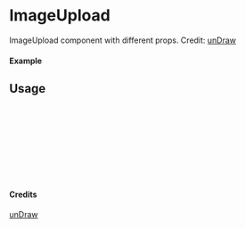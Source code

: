 
<Meta of={ImageUpload} title="unDraw/ImageUpload" />

# ImageUpload

ImageUpload component with different props.
Credit: [unDraw](https://undraw.co/illustrations)

#### Example

<Canvas of={ImageUpload.Primary} />

## Usage

```ts
import { ImageUpload } from "yadl-ui";

const Example = () => {
  return (
      <ImageUpload />
  );
};

export default Example;
```

#### Credits
[unDraw](https://undraw.co/illustrations)
